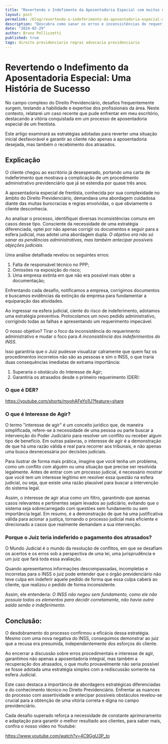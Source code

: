 ```yaml
---
title: "Revertendo o Indefimento da Aposentadoria Especial com muitos erros: Duplo Requerimento Previdenciário"
layout: post
permalink: /blog/revertendo-o-indeferimento-da-aposentadoria-especial-com-muitos-erros-estrategia-do-duplo-requerimento/
description: "Descubra como sanar os erros e inconsistências do requerimento administrativo e salvar o benefício previdenciário e os atrasados "
date: "2024-02-29"
author: Bruno Pellizzetti
published: true
tags: direito previdenciario regras advocacia previdenciaria
---
```


# Revertendo o Indefimento da Aposentadoria Especial: Uma História de Sucesso

No campo complexo do Direito Previdenciário, desafios frequentemente surgem, testando a habilidade e expertise dos profissionais da área. Neste contexto, relatarei um caso recente que pude enfrentar em meu escritório, destacando a vitória conquistada em um processo de aposentadoria especial de um frentista.

Este artigo examinará as estratégias adotadas para reverter uma situação inicial desfavorável e garantir ao cliente não apenas a aposentadoria desejada, mas também o recebimento dos atrasados.

## Explicação

O cliente chegou ao escritório já desesperado, portando uma carta de indeferimento que mostrava a complicação de um procedimento administrativo previdenciário que já se estendia por quase três anos.

A aposentadoria especial de frentista, conhecida por sua complexidade no âmbito do Direito Previdenciário, demandava uma abordagem cuidadosa diante das muitas burocracias e regras envolvidas, o que obviamente o cliente desconhecia.

Ao analisar o processo, identifiquei diversas inconsistências comuns em casos desse tipo. Consciente da necessidade de uma estratégia diferenciada, optei por não apenas corrigir os documentos e seguir para a esfera judicial, mas adotei uma abordagem dupla: _O objetivo era não só sanar as pendências administrativas, mas também antecipar possíveis objeções judiciais._

Uma análise detalhada revelou os seguintes erros:

1. Falta de responsável técnico no PPP;
2. Omissões na exposição do risco;
3. Uma empresa extinta em que não era possível mais obter a documentação;

Enfrentando cada desafio, notificamos a empresa, corrigimos documentos e buscamos evidências da extinção da empresa para fundamentar a equiparação das atividades.

Ao ingressar na esfera judicial, ciente do risco de indeferimento, adotamos uma estratégia preventiva. Protocolamos um novo pedido administrativo, corrigindo todas as falhas e apresentando um requerimento impecável.

O nosso objetivo?
Tirar o foco da inconsistência do requerimento administrativo e mudar o foco para _A inconsistência dos indeferimentos do INSS._

Isso garantiria que o Juiz pudesse visualizar calramente que quem faz os procedimentos incorretos não são as pessoas e sim o INSS, o que traria duas consequências imediatas de extrama importância:

1. Superaria o obstáculo do Interesse de Agir;
2. Garantiria os atrasados desde o primeiro requerimento (DER):

### O que é DER?

https://youtube.com/shorts/myohAFeYo1U?feature=share

### O que é Interesse de Agir?

O termo "interesse de agir" é um conceito jurídico que, de maneira simplificada, refere-se à necessidade de uma pessoa ou parte buscar a intervenção do Poder Judiciário para resolver um conflito ou receber algum tipo de benefício. Em outras palavras, o interesse de agir é a demonstração de que há uma razão válida e real para recorrer aos tribunais, e não apenas uma busca desnecessária por decisões judiciais.

Para ilustrar de forma mais prática, imagine que você tenha um problema, como um conflito com alguém ou uma situação que precise ser resolvida legalmente. Antes de entrar com um processo judicial, é necessário mostrar que você tem um interesse legítimo em resolver essa questão na esfera judicial, ou seja, que existe uma razão plausível para buscar a intervenção do sistema legal.

Assim, o interesse de agir atua como um filtro, garantindo que apenas casos relevantes e pertinentes sejam levados ao judiciário, evitando que o sistema seja sobrecarregado com questões sem fundamento ou sem importância legal. Em resumo, é a demonstração de que há uma justificativa válida para acionar a justiça, tornando o processo judicial mais eficiente e direcionado a casos que realmente demandam a sua intervenção.

### Porque o Juiz teria indeferido o pagamento dos atrasados?

O Mundo Judicial é o mundo da resolução de conflitos, em que se desafiam os acertos e os erros sob a perspectiva de uma lei, uma jurisprudência e um juiz que fará toda essa avaliação.

Quando apresentamos informações descompassadas, incompletas e incorretas para o INSS o juiz pode entender que o órgão previdenciário não teve culpa em indeferir aquele pedido de forma que essa culpa caberá ao cliente, que realizou o pedido de forma inconsistente.

Assim, ele entenderia: _O INSS não negou sem fundamento, como ele não possuía todos os elementos para decidir corretamente, não havia outra saída senão o indeferimento._

## Conclusão:

O desdobramento do processo confirmou a eficácia dessa estratégia. Mesmo com uma nova negativa do INSS, conseguimos demonstrar ao juiz que a recusa era presumida, independentemente dos esforços do cliente.

Ao encerrar a discussão sobre erros procedimentais e interesse de agir, garantimos não apenas a aposentadoria integral, mas também a recuperação dos atrasados, o que muito provavelmente não seria possível se fosse adotada uma estratégia simples com a rediscussão somente na esfera Judicial.

Este caso destaca a importância de abordagens estratégicas diferenciadas e do conhecimento técnico no Direito Previdenciário. Enfrentar as nuances do processo com assertividade e antecipar possíveis obstáculos revelou-se crucial para a obtenção de uma vitória correta e digna no campo previdenciário.

Cada desafio superado reforça a necessidade de constante aprimoramento e adaptação para garantir o melhor resultado aos clientes, para saber mais, confira o nosso vídeo no Youtube:

https://www.youtube.com/watch?v=4C9GgU3P_to

